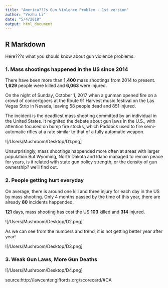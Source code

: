 ```yaml
---
title: "America???s Gun Violence Problem - 1st version"
author: "Yezhu Li"
date: "5/4/2018"
output: html_document
---
```


## R Markdown

Here???s what you should know about gun violence problems:


### 1. Mass shootings happened in the US since 2014 

There have been more than **1,400** mass shootings from 2014 to present. **1,629** people were killed and **6,063** were injured. 

On the night of Sunday, October 1, 2017 when a gunman opened fire on a crowd of concertgoers at the Route 91 Harvest music festival on the Las Vegas Strip in Nevada, leaving 58 people dead and 851 injured. 

The incident is the deadliest mass shooting committed by an individual in the United States. It reignited the debate about gun laws in the U.S., with attention focused on bump fire stocks, which Paddock used to fire semi-automatic rifles at a rate similar to that of a fully automatic weapon.

![/Users/Mushroom/Desktop/D1.png]

Unsurprisingly, mass shootings happended more often at areas with larger population.But Wyoming, North Dakota and Idaho managed to remain peace for years, is it related with state gun policy strength, or the density of gun ownership? we'll find out.



### 2. People getting hurt everyday

On average, there is around one kill and three injury for each day in the US by mass shooting. Only 4 months passed by the time of this year, there are already **80** incidents happended.

**121** days, mass shooting has cost the US **103** killed and **314** injured.

![/Users/Mushroom/Desktop/D2.png]

As we can see from the numbers and trend, it is not getting better year after year!

![/Users/Mushroom/Desktop/D3.png]


### 3. Weak Gun Laws, More Gun Deaths

![/Users/Mushroom/Desktop/D4.png]

source:http://lawcenter.giffords.org/scorecard/#CA

